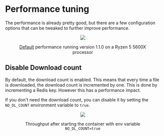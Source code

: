 # Performance tuning

The performance is already pretty good, but there are a few configuration options that can be tweaked to further improve performance.

<figure align="center">

![](/img/perfdef.png)

<figcaption>

[Default](/getting-started/installation.md) performance running version 1.1.0 on a Ryzen 5 5600X processor

</figcaption>

</figure>

## Disable Download count

By default, the download count is enabled. This means that every time a file is downloaded, the download count is incremented by one. This is done by incrementing a Redis key.
However this has a performance impact.

If you don't need the download count, you can disable it by setting the `NO_DL_COUNT` environment variable to `true`.

<figure align="center">

![](/img/perf2.png)

<figcaption>

Throughput after starting the container with env variable `NO_DL_COUNT=true`

</figcaption>

</figure>